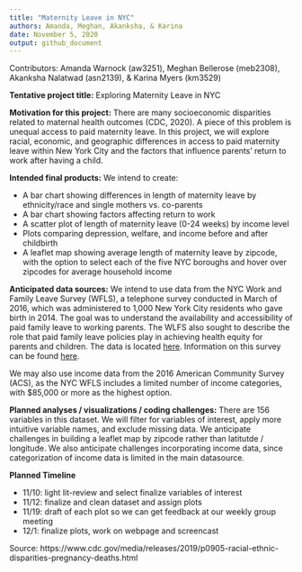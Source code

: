 ```yaml
---
title: "Maternity Leave in NYC"
authors: Amanda, Meghan, Akanksha, & Karina
date: November 5, 2020
output: github_document
---
```


Contributors: Amanda Warnock (aw3251), Meghan Bellerose (meb2308), Akanksha Nalatwad (asn2139), & Karina Myers (km3529) 


**Tentative project title:** Exploring Maternity Leave in NYC

**Motivation for this project:** There are many socioeconomic disparities related to maternal health outcomes (CDC, 2020). A piece of this problem is unequal access to paid maternity leave. In this project, we will explore racial, economic, and geographic differences in access to paid maternity leave within New York City and the factors that influence parents' return to work after having a child.

**Intended final products:** We intend to create:

* A bar chart showing differences in length of maternity leave by ethnicity/race and single mothers vs. co-parents
* A bar chart showing factors affecting return to work
* A scatter plot of length of maternity leave (0-24 weeks) by income level
* Plots comparing depression, welfare, and income before and after childbirth
* A leaflet map showing average length of maternity leave by zipcode, with the option to select each of the five NYC boroughs and hover over zipcodes for average household income

**Anticipated data sources:** We intend to use data from the NYC Work and Family Leave Survey (WFLS), a telephone survey conducted in March of 2016, which was administered to 1,000 New York City residents who gave birth in 2014. The goal was to understand the availability and accessibility of paid family leave to working parents. The WLFS also sought to describe the role that paid family leave policies play in achieving health equity for parents and children. The data is located [here](https://data.cityofnewyork.us/Health/New-York-City-Work-and-Family-Leave-Survey-WFLS-20/grnn-mvqe). Information on this survey can be found [here](https://www1.nyc.gov/assets/doh/downloads/pdf/hca/paid-family-leave-report1.pdf). 

We may also use income data from the 2016 American Community Survey (ACS), as the NYC WFLS includes a limited number of income categories, with $85,000 or more as the highest option.

**Planned analyses / visualizations / coding challenges:** There are 156 variables in this dataset. We will filter for variables of interest, apply more intuitive variable names, and exclude missing data. We anticipate challenges in building a leaflet map by zipcode rather than latitutde / longitude. We also anticipate challenges incorporating income data, since categorization of income data is limited in the main datasource.


**Planned Timeline**

  * 11/10: light lit-review and select finalize variables of interest
  * 11/12: finalize and clean dataset and assign plots
  * 11/19: draft of each plot so we can get feedback at our weekly group meeting
  * 12/1: finalize plots, work on webpage and screencast


Source: 
https://www.cdc.gov/media/releases/2019/p0905-racial-ethnic-disparities-pregnancy-deaths.html
